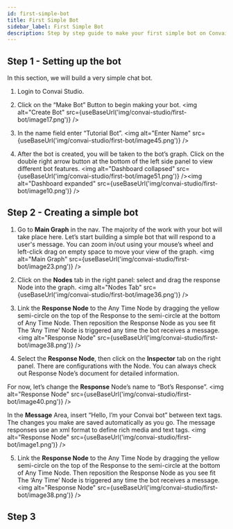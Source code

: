 ```yaml
---
id: first-simple-bot
title: First Simple Bot
sidebar_label: First Simple Bot
description: Step by step guide to make your first simple bot on Convai Studio
---
```



## Step 1 - Setting up the bot
In this section, we will build a very simple chat bot.

1. Login to Convai Studio.

2. Click on the “Make Bot” Button to begin making your bot.
<img alt="Create Bot" src={useBaseUrl('img/convai-studio/first-bot/image17.png')} />

3. In the name field enter “Tutorial Bot”.
<img alt="Enter Name" src={useBaseUrl('img/convai-studio/first-bot/image45.png')} />

4. After the bot is created, you will be taken to the bot’s graph. Click on the double right arrow button at the bottom of the left side panel to view different bot features.
<img alt="Dashboard collapsed" src={useBaseUrl('img/convai-studio/first-bot/image51.png')} /><img alt="Dashboard expanded" src={useBaseUrl('img/convai-studio/first-bot/image10.png')} />

## Step 2 - Creating a simple bot

1. Go to **Main Graph** in the nav. The majority of the work with your bot will take place here. Let’s start building a simple bot that will respond to a user's message. You can zoom in/out using your mouse’s wheel and left-click drag on empty space to move your view of the graph.
<img alt="Main Graph" src={useBaseUrl('img/convai-studio/first-bot/image23.png')} />

2. Click on the **Nodes** tab in the right panel: select and drag the response Node into the graph.
<img alt="Nodes Tab" src={useBaseUrl('img/convai-studio/first-bot/image36.png')} />

3. Link the **Response Node** to the Any Time Node by dragging the yellow semi-circle on the top of the Response to the semi-circle at the bottom of Any Time Node. Then reposition the Response Node as you see fit The ‘Any Time’ Node is triggered any time the bot receives a message.
<img alt="Response Node" src={useBaseUrl('img/convai-studio/first-bot/image38.png')} />

4. Select the **Response Node**, then click on the **Inspector** tab on the right panel. There are configurations with the Node. You can always check out Response Node’s document for detailed information.
 
 For now, let’s change the **Response** Node’s name to “Bot’s Response”.
<img alt="Response Node" src={useBaseUrl('img/convai-studio/first-bot/image40.png')} />

 In the **Message** Area, insert “Hello, I’m your Convai bot” between text tags. The changes you make are saved automatically as you go. The message responses use an xml format to define rich media and text tags.
<img alt="Response Node" src={useBaseUrl('img/convai-studio/first-bot/image1.png')} />

5. Link the **Response Node** to the Any Time Node by dragging the yellow semi-circle on the top of the Response to the semi-circle at the bottom of Any Time Node. Then reposition the Response Node as you see fit The ‘Any Time’ Node is triggered any time the bot receives a message.
<img alt="Response Node" src={useBaseUrl('img/convai-studio/first-bot/image38.png')} />

## Step 3